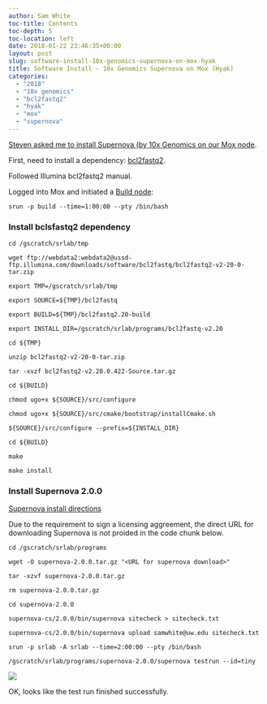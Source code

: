```yaml
---
author: Sam White
toc-title: Contents
toc-depth: 5
toc-location: left
date: 2018-01-22 23:46:35+00:00
layout: post
slug: software-install-10x-genomics-supernova-on-mox-hyak
title: Software Install - 10x Genomics Supernova on Mox (Hyak)
categories:
  - "2018"
  - "10x genomics"
  - "bcl2fastq2"
  - "hyak"
  - "mox"
  - "supernova"
---
```


[Steven asked me to install Supernova (by 10x Genomics on our Mox node](https://github.com/RobertsLab/resources/issues/159).

First, need to install a dependency: [bcl2fastq2](https://support.illumina.com/sequencing/sequencing_software/bcl2fastq-conversion-software.html).

Followed Illumina bcl2fastq2 manual.

Logged into Mox and initiated a [Build node](https://github.com/RobertsLab/hyak_mox/wiki/Node-Types#build-node):



```shell
srun -p build --time=1:00:00 --pty /bin/bash
```




### Install bclsfastq2 dependency


```shell
cd /gscratch/srlab/tmp

wget ftp://webdata2:webdata2@ussd-ftp.illumina.com/downloads/software/bcl2fastq/bcl2fastq2-v2-20-0-tar.zip

export TMP=/gscratch/srlab/tmp

export SOURCE=${TMP}/bcl2fastq

export BUILD=${TMP}/bcl2fastq2.20-build

export INSTALL_DIR=/gscratch/srlab/programs/bcl2fastq-v2.20

cd ${TMP}

unzip bcl2fastq2-v2-20-0-tar.zip

tar -xvzf bcl2fastq2-v2.20.0.422-Source.tar.gz

cd ${BUILD}

chmod ugo+x ${SOURCE}/src/configure

chmod ugo+x ${SOURCE}/src/cmake/bootstrap/installCmake.sh

${SOURCE}/src/configure --prefix=${INSTALL_DIR}

cd ${BUILD}

make

make install
```

### Install Supernova 2.0.0



[Supernova install directions](https://support.10xgenomics.com/de-novo-assembly/software/pipelines/latest/installation)

::: {.callout-note}
Due to the requirement to sign a licensing aggreement, the direct URL for downloading Supernova is _not_ proided in the code chunk below.
:::

```shell
cd /gscratch/srlab/programs

wget -O supernova-2.0.0.tar.gz "<URL for supernova download>"

tar -xzvf supernova-2.0.0.tar.gz

rm supernova-2.0.0.tar.gz

cd supernova-2.0.0

supernova-cs/2.0.0/bin/supernova sitecheck > sitecheck.txt

supernova-cs/2.0.0/bin/supernova upload samwhite@uw.edu sitecheck.txt

srun -p srlab -A srlab --time=2:00:00 --pty /bin/bash

/gscratch/srlab/programs/supernova-2.0.0/supernova testrun --id=tiny
```

![](https://owl.fish.washington.edu/Athaliana/20180122_mox_supernova_install.png)

OK, looks like the test run finished successfully.
